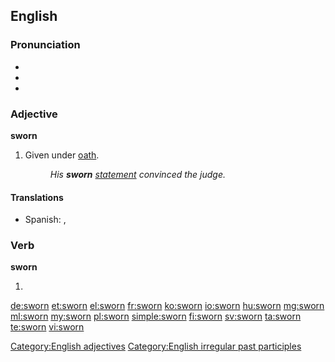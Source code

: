 ==English==

===Pronunciation===
* {{IPA|/ˈswoɻn/}}
* {{audio|En-us-sworn.ogg|Audio (US)}}
* {{rhymes|ɔː(r)n}}

===Adjective===
'''sworn'''

# Given under [[oath]].
#: ''His '''sworn''' [[statement]] convinced the judge.''

====Translations====
{{trans-top|Given under oath}}
* Spanish: {{t+|es|jurado}}, {{t|es|jurada}}
{{trans-mid}}
{{trans-bottom}}

===Verb===
'''sworn'''

# {{past participle of|swear|lang=en}}

[[Category:English adjectives]]
[[Category:English irregular past participles]]

[[de:sworn]]
[[et:sworn]]
[[el:sworn]]
[[fr:sworn]]
[[ko:sworn]]
[[io:sworn]]
[[hu:sworn]]
[[mg:sworn]]
[[ml:sworn]]
[[my:sworn]]
[[pl:sworn]]
[[simple:sworn]]
[[fi:sworn]]
[[sv:sworn]]
[[ta:sworn]]
[[te:sworn]]
[[vi:sworn]]